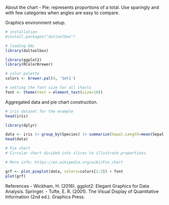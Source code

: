 About the chart
- Pie: represents proportions of a total. Use sparingly and with few categories when angles are easy to compare.

Graphics environment setup.
```r
# installation 
#install.packages("daltoolbox")

# loading DAL
library(daltoolbox) 
```

```r
library(ggplot2)
library(RColorBrewer)

# color palette
colors <- brewer.pal(4, 'Set1')

# setting the font size for all charts
font <- theme(text = element_text(size=16))
```

Aggregated data and pie chart construction.
```r
# iris dataset for the example
head(iris)
```

```r
library(dplyr)

data <- iris |> group_by(Species) |> summarize(Sepal.Length=mean(Sepal.Length))
head(data)
```

```r
# Pie chart
# Circular chart divided into slices to illustrate proportions.

# More info: https://en.wikipedia.org/wiki/Pie_chart

grf <- plot_pieplot(data, colors=colors[1:3]) + font
plot(grf)
```

References
- Wickham, H. (2016). ggplot2: Elegant Graphics for Data Analysis. Springer.
- Tufte, E. R. (2001). The Visual Display of Quantitative Information (2nd ed.). Graphics Press.
